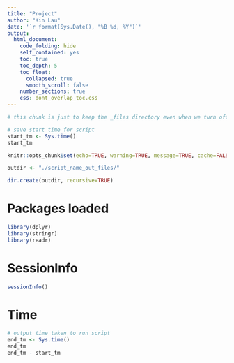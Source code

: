 ```yaml
---
title: "Project"
author: "Kin Lau"
date: '`r format(Sys.Date(), "%B %d, %Y")`'
output:
  html_document:
    code_folding: hide
    self_contained: yes
    toc: true
    toc_depth: 5
    toc_float:
      collapsed: true
      smooth_scroll: false
    number_sections: true
    css: dont_overlap_toc.css
---
```


```r
# this chunk is just to keep the _files directory even when we turn off cacheing
```

```r
# save start time for script
start_tm <- Sys.time()
start_tm
```

```r
knitr::opts_chunk$set(echo=TRUE, warning=TRUE, message=TRUE, cache=FALSE, cache.lazy = FALSE, dev=c('png','pdf'), fig.width=8, fig.height=8)

```

```r
outdir <- "./script_name_out_files/"

dir.create(outdir, recursive=TRUE)
```

# Packages loaded

```r
library(dplyr)
library(stringr)
library(readr)
```


# SessionInfo

```r
sessionInfo()
```

# Time

```r
# output time taken to run script
end_tm <- Sys.time()
end_tm
end_tm - start_tm

```
